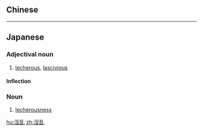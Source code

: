 {{also|淫亂}}
==Chinese==
{{zh-see|淫亂}}

----

==Japanese==
{{ja-kanjitab|いん|らん|yomi=o}}

===Adjectival noun===
{{ja-adj|infl=na|いんらん|kyu=淫亂}}

# [[lecherous]], [[lascivious]]

====Inflection====
{{ja-na|いんらん}}

===Noun===
{{ja-noun|いんらん|kyu=淫亂}}

# [[lecherousness]]

[[hu:淫乱]]
[[zh:淫乱]]